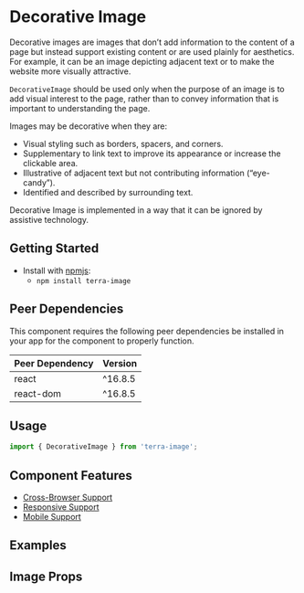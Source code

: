 


<Badge />

# Decorative Image

Decorative images are images that don’t add information to the content of a page but instead support existing content or are used plainly for aesthetics. For example, it can be an image depicting adjacent text or to make the website more visually attractive.

`DecorativeImage` should be used only when the purpose of an image is to add visual interest to the page, rather than to convey information that is important to understanding the page.

Images may be decorative when they are:
- Visual styling such as borders, spacers, and corners.
- Supplementary to link text to improve its appearance or increase the clickable area.
- Illustrative of adjacent text but not contributing information (“eye-candy”).
- Identified and described by surrounding text.

Decorative Image is implemented in a way that it can be ignored by assistive technology.

## Getting Started

- Install with [npmjs](https://www.npmjs.com):
  - `npm install terra-image`

<!-- AUTO-GENERATED-CONTENT:START Peer Dependencies -->
## Peer Dependencies

This component requires the following peer dependencies be installed in your app for the component to properly function.

| Peer Dependency | Version |
|-|-|
| react | ^16.8.5 |
| react-dom | ^16.8.5 |

<!-- AUTO-GENERATED-CONTENT:END -->

## Usage

```jsx
import { DecorativeImage } from 'terra-image';
```

## Component Features
* [Cross-Browser Support](https://engineering.cerner.com/terra-ui/about/terra-ui/component-standards#cross-browser-support)
* [Responsive Support](https://engineering.cerner.com/terra-ui/about/terra-ui/component-standards#responsive-support)
* [Mobile Support](https://engineering.cerner.com/terra-ui/about/terra-ui/component-standards#mobile-support)

## Examples
<DecorativeImageBar />
<DecorativeImageTextLink />
<DecorativeImageVariants />
<DecorativeImageFit />

## Image Props
<DecorativeImagePropsTable />
